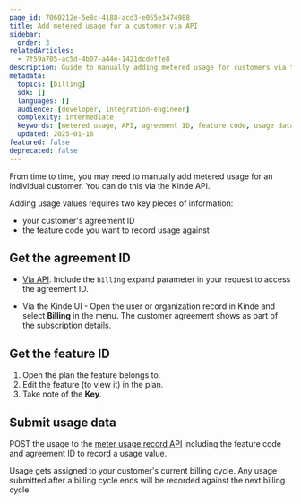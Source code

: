 ```yaml
---
page_id: 7060212e-5e8c-4188-acd3-e055e3474988
title: Add metered usage for a customer via API
sidebar:
  order: 3
relatedArticles:
  - 7f59a705-ac5d-4b07-a44e-1421dcdeffe8
description: Guide to manually adding metered usage for customers via the Kinde API including agreement ID and feature code requirements.
metadata:
  topics: [billing]
  sdk: []
  languages: []
  audience: [developer, integration-engineer]
  complexity: intermediate
  keywords: [metered usage, API, agreement ID, feature code, usage data, billing cycle]
  updated: 2025-01-16
featured: false
deprecated: false
---
```


From time to time, you may need to manually add metered usage for an individual customer. You can do this via the Kinde API.

Adding usage values requires two key pieces of information:

- your customer's agreement ID
- the feature code you want to record usage against

## Get the agreement ID

- [Via API](https://docs.kinde.com/kinde-apis/management/#tag/billing-agreements/get/api/v1/billing/agreements/). Include the `billing` expand parameter in your request to access the agreement ID.

- Via the Kinde UI - Open the user or organization record in Kinde and select **Billing** in the menu. The customer agreement shows as part of the subscription details. 

## Get the feature ID

1. Open the plan the feature belongs to.
2. Edit the feature (to view it) in the plan.
3. Take note of the **Key**.

## Submit usage data

POST the usage to the [meter usage record API](https://docs.kinde.com/kinde-apis/management/#tag/billing-meter-usage/post/api/v1/billing/meter_usage/) including the feature code and agreement ID to record a usage value.

<Aside>

Usage gets assigned to your customer's current billing cycle. Any usage submitted after a billing cycle ends will be recorded against the next billing cycle.

</Aside>
